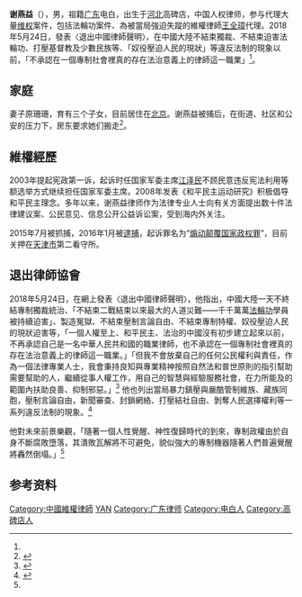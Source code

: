 '''谢燕益'''（{{bd|1975年|3月20日}}），男，祖籍[[广东|广东]]电白，出生于[[河北|河北]]高碑店，中国人权律师，参与代理大量[[维权|维权]]案件，包括法輪功案件、為被當局強迫失蹤的維權律師[[王全璋|王全璋]]代理。2018年5月24日，發表〈退出中國律師聲明〉，在中國大陸不結束獨裁、不結束迫害法輪功、打壓基督教及少數民族等、「奴役壓迫人民的現狀」等違反法制的現象以前，「不承認在一個專制社會裡真的存在法治意義上的律師這一職業」<ref name="XIA524"/>。
== 家庭 ==
妻子原珊珊，育有三个子女，目前居住在[[北京|北京]]。谢燕益被捕后，在街道、社区和公安的压力下，房东要求她们搬走<ref >{{cite web |url=http://www.voachinese.com/a/connect-yuan-shanshan-20160713/3416782.html |language= |title=VOA连线: 人权律师谢燕益被捕一年整，家人生活陷困境 |publisher=美国之音 |date=2016-07-14 |accessdate= |archive-date=2016-07-14 |archive-url=https://web.archive.org/web/20160714154827/http://www.voachinese.com/a/connect-yuan-shanshan-20160713/3416782.html |dead-url=no }}</ref>。
==維權經歷==
2003年提起宪政第一诉，起诉时任国家军委主席[[江泽民|江泽民]]不顾民意违反宪法利用等额选举方式继续担任国家军委主席。2008年发表《和平民主运动研究》积极倡导和平民主理念。多年以来，谢燕益律师作为法律专业人士向有关方面提出数十件法律建议案、公民意见、信息公开公益诉讼案，受到海内外关注。

2015年7月被抓捕，2016年1月被[[逮捕|逮捕]]，起诉罪名为“[[煽动颠覆国家政权罪|煽动颠覆国家政权罪]]”，目前关押在[[天津市|天津市]]第二看守所。

==退出律師協會==
2018年5月24日，在網上發表〈退出中國律師聲明〉，他指出，中國大陸一天不終結專制獨裁統治、「不結束二戰結束以來最大的人道災難——千千萬萬[[法輪功|法輪功]]學員被持續迫害」、製造冤獄、不結束壓制言論自由、不結束專制特權、奴役壓迫人民的現狀迫害等，「一個人權至上、和平民主、法治的中國沒有初步建立起來以前，不再承認自己是一名中華人民共和國的職業律師，也不承認在一個專制社會裡真的存在法治意義上的律師這一職業。」「但我不會放棄自己的任何公民權利與責任，作為一個法律專業人士，我會秉持良知與專業精神按照自然法和普世原則的指引幫助需要幫助的人，繼續從事人權工作，用自己的智慧與經驗服務社會，在力所能及的範圍內扶助良善、抑制邪惡。」<ref name="XIA524">{{cite news|author1=謝燕益|title=【退出中國律師聲明】謝燕益：中國終結專制獨裁之前，不再承認自己是律師|url=http://www.thestand.news/china/%E9%80%80%E5%87%BA%E4%B8%AD%E5%9C%8B%E5%BE%8B%E5%B8%AB%E8%81%B2%E6%98%8E-%E8%AC%9D%E7%87%95%E7%9B%8A-%E4%B8%AD%E5%9C%8B%E7%B5%82%E7%B5%90%E5%B0%88%E5%88%B6%E7%8D%A8%E8%A3%81%E4%B9%8B%E5%89%8D-%E4%B8%8D%E5%86%8D%E6%89%BF%E8%AA%8D%E8%87%AA%E5%B7%B1%E6%98%AF%E5%BE%8B%E5%B8%AB/|work=立場新聞|date=2018-05-24|archiveurl=https://web.archive.org/web/20180526114719/http://www.thestand.news/china/%E9%80%80%E5%87%BA%E4%B8%AD%E5%9C%8B%E5%BE%8B%E5%B8%AB%E8%81%B2%E6%98%8E-%E8%AC%9D%E7%87%95%E7%9B%8A-%E4%B8%AD%E5%9C%8B%E7%B5%82%E7%B5%90%E5%B0%88%E5%88%B6%E7%8D%A8%E8%A3%81%E4%B9%8B%E5%89%8D-%E4%B8%8D%E5%86%8D%E6%89%BF%E8%AA%8D%E8%87%AA%E5%B7%B1%E6%98%AF%E5%BE%8B%E5%B8%AB/|archivedate=2018-05-26|accessdate=2018-05-26|dead-url=no}}</ref>
他也列出當局暴力鎮壓與嚴酷管制維族、藏族同胞，壓制言論自由，新聞審查、封鎖網絡、打壓結社自由、剝奪人民選擇權利等一系列違反法制的現象。<ref name="FRI525">{{cite news|title=7.09案律師謝燕益因憤慨失望而發表“退出中國律師聲明”|url=http://trad.cn.rfi.fr/%E4%B8%AD%E5%9C%8B/20180525-709%E6%A1%88%E5%BE%8B%E5%B8%AB%E8%AC%9D%E7%87%95%E7%9B%8A%E5%9B%A0%E7%99%BC%E8%A1%A8%E6%86%A4%E6%85%A8%E5%A4%B1%E6%9C%9B%E8%80%8C%E7%99%BC%E8%A1%A8%E9%80%80%E5%87%BA%E4%B8%AD%E5%9C%8B%E5%BE%8B%E5%B8%AB%E8%81%B2%E6%98%8E|work=法國廣播電台RFI|date=2018-05-25|accessdate=2018-05-26|archive-date=2018-05-25|archive-url=https://web.archive.org/web/20180525044219/http://trad.cn.rfi.fr/%E4%B8%AD%E5%9C%8B/20180525-709%E6%A1%88%E5%BE%8B%E5%B8%AB%E8%AC%9D%E7%87%95%E7%9B%8A%E5%9B%A0%E7%99%BC%E8%A1%A8%E6%86%A4%E6%85%A8%E5%A4%B1%E6%9C%9B%E8%80%8C%E7%99%BC%E8%A1%A8%E9%80%80%E5%87%BA%E4%B8%AD%E5%9C%8B%E5%BE%8B%E5%B8%AB%E8%81%B2%E6%98%8E|dead-url=no}}</ref>

他對未來前景樂觀，「隨著一個人性覺醒、神性復歸時代的到來，專制政權由於自身不斷腐敗墮落，其潰敗瓦解將不可避免，貌似強大的專制機器隨著人們普遍覺醒將轟然倒塌。」<ref name="XIA524"/>
== 参考资料 ==

{{reflist}}

{{中國維權律師}}
{{DEFAULTSORT:X}}
[[Category:中國維權律師|Category:中國維權律師]]
[[Category:谢姓|YAN]]
[[Category:广东律师|Category:广东律师]]
[[Category:电白人|Category:电白人]]
[[Category:高碑店人|Category:高碑店人]]